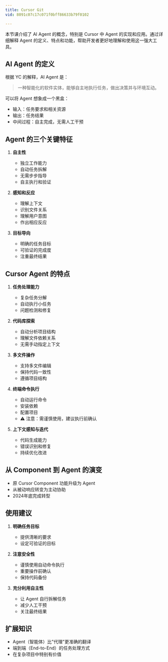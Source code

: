 ```yaml
---
title: Cursor Git
vid: 8091c07c17c071f0bff86633b79f0102

---
```


本节课介绍了 AI Agent 的概念，特别是 Cursor 中 Agent 的实现和应用。通过详细解释 Agent 的定义、特点和功能，帮助开发者更好地理解和使用这一强大工具。

## AI Agent 的定义

根据 YC 的解释，AI Agent 是：
> 一种智能化的软件实体，能够自主地执行任务，做出决策并与环境互动。

可以将 Agent 想象成一个黑盒：
- 输入：任务要求和相关资源
- 输出：任务结果
- 中间过程：自主完成，无需人工干预

## Agent 的三个关键特征

1. **自主性**
   - 独立工作能力
   - 自动任务拆解
   - 无需步步指导
   - 自主执行和验证

2. **感知和反应**
   - 理解上下文
   - 识别文件关系
   - 理解用户意图
   - 作出相应反应

3. **目标导向**
   - 明确的任务目标
   - 可验证的完成度
   - 注重最终结果

## Cursor Agent 的特点

1. **任务处理能力**
   - 复杂任务分解
   - 自动执行小任务
   - 问题检测和修复

2. **代码库探索**
   - 自动分析项目结构
   - 理解文件依赖关系
   - 无需手动指定上下文

3. **多文件操作**
   - 支持多文件编辑
   - 保持代码一致性
   - 遵循项目结构

4. **终端命令执行**
   - 自动运行命令
   - 安装依赖
   - 配置项目
   - ⚠️ 注意：需谨慎使用，建议执行前确认

5. **上下文感知与迭代**
   - 代码生成能力
   - 错误识别和修复
   - 持续优化改进

## 从 Component 到 Agent 的演变

- 原 Cursor Component 功能升级为 Agent
- 从被动响应转变为主动协助
- 2024年底完成转型

## 使用建议

1. **明确任务目标**
   - 提供清晰的要求
   - 设定可验证的目标

2. **注意安全性**
   - 谨慎使用自动命令执行
   - 重要操作前确认
   - 保持代码备份

3. **充分利用自主性**
   - 让 Agent 自行拆解任务
   - 减少人工干预
   - 关注最终结果

## 扩展知识

- Agent（智能体）比"代理"更准确的翻译
- 端到端（End-to-End）的任务处理方式
- 在复杂项目中特别有价值


